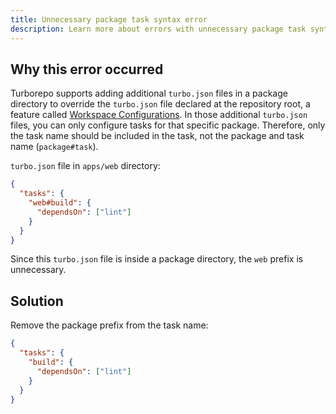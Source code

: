 ```yaml
---
title: Unnecessary package task syntax error
description: Learn more about errors with unnecessary package task syntax in Turborepo.
---
```


## Why this error occurred

Turborepo supports adding additional `turbo.json` files in a package directory
to override the `turbo.json` file declared at the repository root, a feature called [Workspace Configurations](/docs/crafting-your-repository/structuring-a-repository#specifying-packages-in-a-monorepo).
In those additional `turbo.json` files, you can only configure tasks for that specific
package. Therefore, only the task name should be included in the task,
not the package and task name (`package#task`).

`turbo.json` file in `apps/web` directory:

```json title="./turbo.json"
{
  "tasks": {
    "web#build": {
      "dependsOn": ["lint"]
    }
  }
}
```

Since this `turbo.json` file is inside a package directory, the `web` prefix is unnecessary.

## Solution

Remove the package prefix from the task name:

```json title="./turbo.json"
{
  "tasks": {
    "build": {
      "dependsOn": ["lint"]
    }
  }
}
```
